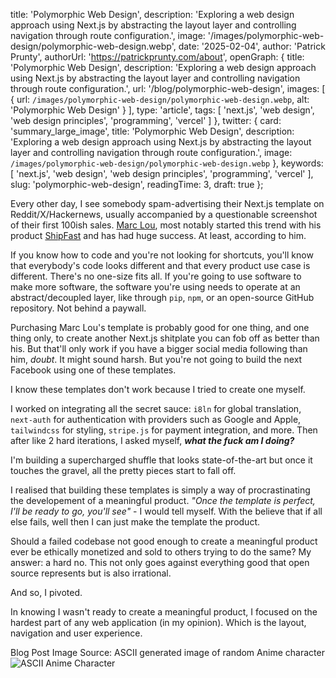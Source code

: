 
  title: 'Polymorphic Web Design',
  description: 'Exploring a web design approach using Next.js by abstracting the layout layer and controlling navigation through route configuration.',
  image: '/images/polymorphic-web-design/polymorphic-web-design.webp',
  date: '2025-02-04',
  author: 'Patrick Prunty',
  authorUrl: 'https://patrickprunty.com/about',
  openGraph: {
    title: 'Polymorphic Web Design',
    description: 'Exploring a web design approach using Next.js by abstracting the layout layer and controlling navigation through route configuration.',
    url: '/blog/polymorphic-web-design',
    images: [
      {
        url: `/images/polymorphic-web-design/polymorphic-web-design.webp`,
        alt: 'Polymorphic Web Design'
      }
    ],
    type: 'article',
    tags: [
      'next.js',
      'web design',
      'web design principles',
      'programming',
      'vercel'
    ]
  },
  twitter: {
    card: 'summary_large_image',
    title: 'Polymorphic Web Design',
    description: 'Exploring a web design approach using Next.js by abstracting the layout layer and controlling navigation through route configuration.',
    image: `/images/polymorphic-web-design/polymorphic-web-design.webp`
  },
  keywords: [
    'next.js',
    'web design',
    'web design principles',
    'programming',
    'vercel'
  ],
  slug: 'polymorphic-web-design',
  readingTime: 3,
  draft: true
};

Every other day, I see somebody spam-advertising their Next.js template on Reddit/X/Hackernews, usually accompanied by a questionable screenshot of their first 100ish sales. [Marc Lou](), most notably
started this trend with his product [ShipFast]() and has had huge success. At least, according to him. 

If you know how to code and you're not looking for shortcuts, you'll know that everybody's code looks different and that every product 
use case is different. There's no one-size fits all. If you're going to use software to make more software, the software you're using 
needs to operate at an abstract/decoupled layer, like through `pip`, `npm`, or an open-source GitHub repository. Not behind a paywall.

Purchasing Marc Lou's template is probably good for one thing, and one thing only, to 
create another Next.js shitplate you can fob off as better than his. But that'll only work if you have a bigger social media following than 
him, _doubt_. It might sound harsh. But you're not going to build the next Facebook using one of these templates. 

I know these templates don't work because I tried to create one myself.

I worked on integrating all the secret sauce: `i8ln` for global translation, `next-auth` for authentication with providers 
such as Google and Apple, `tailwindcss` for styling, `stripe.js` for payment integration, and more. Then after like 2 hard iterations, I asked myself, _**what the 
fuck am I doing?**_ 

I'm building a supercharged shuffle that looks state-of-the-art but once it touches the gravel, all the pretty pieces 
start to fall off. 

I realised that building these templates is simply a way of procrastinating the developement of a meaningful 
product. _"Once the template is perfect, I'll be ready to go, you'll see"_ - I would tell myself. With the believe that if 
all else fails, well then I can just make the template the product. 

Should a failed codebase not good enough to create a 
meaningful product ever be ethically monetized and sold to others trying to do the same? My answer: a hard no. This not only goes against everything good 
that open source represents but is also irrational.

And so, I pivoted. 

In knowing I wasn't ready to create a meaningful product, I focused on the hardest part of any web application (in my opinion). Which 
is the layout, navigation and user experience.

<FootNotes>
  <FootNote>Blog Post Image Source: ASCII generated image of random Anime character</FootNote>
  <Image className="py-2" src="/images/polymorphic-web-design/polymorphic-web-design.webp" alt="ASCII Anime Character" width={200} height={200}/>
</FootNotes>